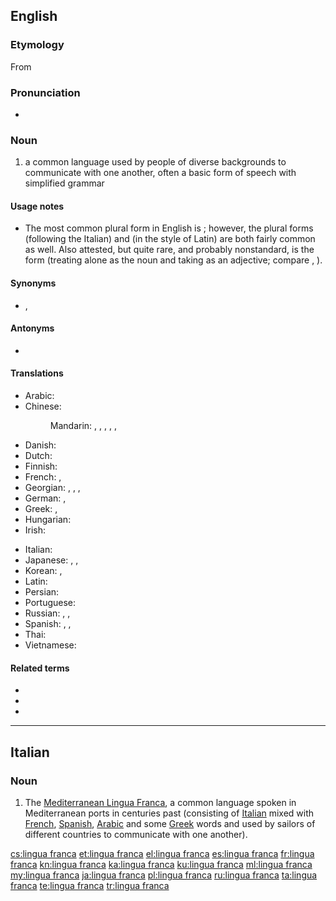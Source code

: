 {{also|Lingua Franca|língua franca}}
==English==
{{wikipedia}}

===Etymology===
From {{etyl|it|en}} {{m|it|lingua franca||Frankish language}}

===Pronunciation===
* {{a|UK}} {{IPA|/ˈlɪŋ.ɡwə fɹæŋ.kə/|lang=en}}

===Noun===
{{en-noun|head=[[lingua]] [[franca]]}}

# a common language used by people of diverse backgrounds to communicate with one another, often a basic form of speech with simplified grammar

====Usage notes====
* The most common plural form in English is {{m|en|lingua francas}}; however, the plural forms {{m|en|lingue franche}} (following the Italian) and {{m|en|linguae francae}} (in the style of Latin) are both fairly common as well. Also attested, but quite rare, and probably nonstandard, is the form {{m|en|linguas franca}} (treating {{m|en||lingua}} alone as the noun and taking {{m|en||franca}} as an adjective; compare {{m|en|attorney general|attorneys general}}, {{m|en|forest primeval|forests primeval}}).

====Synonyms====
* {{sense|common language}} {{l|en|koine}}, {{l|en|link language}}

====Antonyms====
* {{sense|common language}} {{l|en|vernacular}}

====Translations====
{{trans-top|common language}}
* Arabic: {{t|ar|لُغَة تَوَاصُل مُشْتَرَك|f|tr=luḡat tawāṣul muštarak}}
* Chinese:
*: Mandarin: {{t+|cmn|通用語|sc=Hani}}, {{t+|cmn|通用语|tr=tōngyòngyǔ|sc=Hani}}, {{t|cmn|交際語|sc=Hani}}, {{t|cmn|交际语|tr=jiāojìyǔ|sc=Hani}}, {{t+|cmn|共通語|sc=Hani}}, {{t+|cmn|共通语|tr=gòngtōngyǔ|sc=Hani}}
* Danish: {{t-needed|da}}
* Dutch: {{t|nl|lingua franca}}
* Finnish: {{t|fi|lingua franca}}
* French: {{t+|fr|lingua franca|f}}, {{t+|fr|langue véhiculaire|f}}
* Georgian: {{t|ka|ლინგუა ფრანკა|sc=Geor}}, {{t|ka|საერთო სასაუბრო ენა|sc=Geor}}, {{t|ka|სალაპარაკო ენა|sc=Geor}}, {{t|ka|განსხვავებული ეროვნების ადამიანებისათვის საერთო სასაუბრო ენა|sc=Geor}}
* German: {{t+|de|Lingua Franca|f}}, {{t+|de|Verkehrssprache|f}}
* Greek: {{t|el|κοινή διάλεκτος}}, {{t|el|κοινή γλώσσα}}
* Hungarian: {{t+|hu|közvetítőnyelv}}
* Irish: {{t|ga|francbhéarla|m}}
{{trans-mid}}
* Italian: {{t|it|lingua franca|f}}
* Japanese: {{t|ja|リングワ・フランカ|tr=ringuwa-furanka}}, {{t|ja|リンガフランカ|tr=ringafuranka}}, {{t|ja|共通語|tr=きょうつうご, kyōtsūgo}}
* Korean: {{t|ko|공통어|sc=Kore}}, {{t|ko|링구아 프랑카|sc=Kore}}
* Latin: {{t|la|lingua franca|f}}
* Persian: {{t+|fa|زبان میانجی|tr=zabân-e miyânji|sc=fa-Arab}}
* Portuguese: {{t|pt|língua franca|f}}
* Russian: {{t|ru|ли́нгва-фра́нка|f}} {{qualifier|indeclinable}}, {{t|ru|о́бщий язы́к|m}}, {{t|ru|язык общения|m|alt=язы́к (межнациона́льного) обще́ния|tr=jazýk (mežnacionálʹnovo) obščénija}}
* Spanish: {{t|es|lengua vehicular|f}}, {{t|es|lengua franca|f}}, {{t+|es|lingua franca|f}}
* Thai: {{t|th|ภาษากลาง|tr=paasăa glaang}}
* Vietnamese: {{t-needed|vi}}
{{trans-bottom}}

====Related terms====
* {{l|en|Mediterranean Lingua Franca}}
* {{l|en|global language}}
* {{l|en|international language}}

----

==Italian==

===Noun===
{{wikipedia|lang=it}}
{{head|it|noun|g=f|invariable}}

# The [[:w:Mediterranean Lingua Franca|Mediterranean Lingua Franca]], a common language spoken in Mediterranean ports in centuries past (consisting of [[Italian]] mixed with [[French]], [[Spanish]], [[Arabic]] and some [[Greek]] words and used by sailors of different countries to communicate with one another).

[[cs:lingua franca]]
[[et:lingua franca]]
[[el:lingua franca]]
[[es:lingua franca]]
[[fr:lingua franca]]
[[kn:lingua franca]]
[[ka:lingua franca]]
[[ku:lingua franca]]
[[ml:lingua franca]]
[[my:lingua franca]]
[[ja:lingua franca]]
[[pl:lingua franca]]
[[ru:lingua franca]]
[[ta:lingua franca]]
[[te:lingua franca]]
[[tr:lingua franca]]